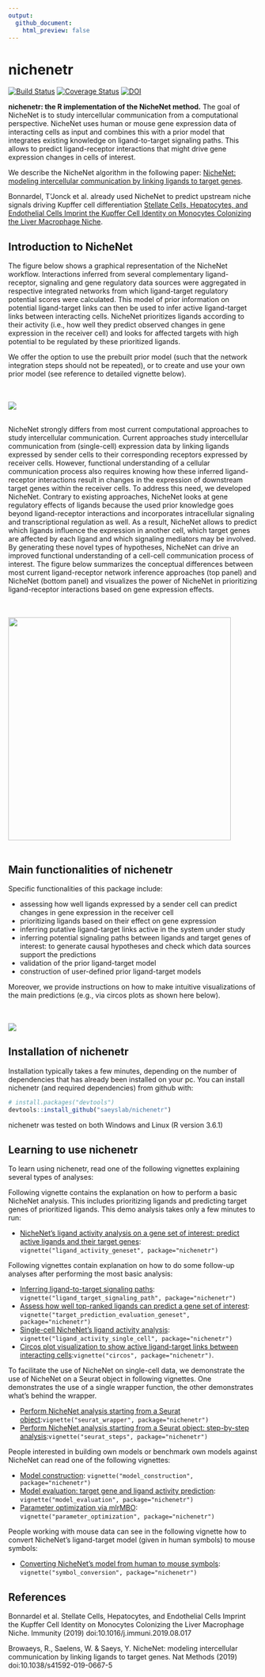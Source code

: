 ```yaml
---
output:
  github_document:
    html_preview: false
---
```


<!-- README.md is generated from README.Rmd. Please edit that file -->

<!-- github markdown built using
rmarkdown::render("README.Rmd",output_format = "md_document")
-->

# nichenetr

[![Build Status](https://travis-ci.org/saeyslab/nichenetr.svg?branch=master)](https://travis-ci.org/saeyslab/nichenetr)
[![Coverage Status](https://codecov.io/gh/saeyslab/nichenetr/branch/master/graph/badge.svg)](https://codecov.io/gh/saeyslab/nichenetr)
[![DOI](https://zenodo.org/badge/DOI/10.5281/zenodo.3260758.svg)](https://doi.org/10.5281/zenodo.3260758)

**nichenetr: the R implementation of the NicheNet method.** The goal of NicheNet is to study intercellular communication from a computational perspective. NicheNet uses human or mouse gene expression data of interacting cells as input and combines this with a prior model that integrates existing knowledge on ligand-to-target signaling paths. This allows to predict ligand-receptor interactions that might drive gene expression changes in cells of interest. 

We describe the NicheNet algorithm in the following paper: [NicheNet: modeling intercellular communication by linking ligands to target genes](https://www.nature.com/articles/s41592-019-0667-5).

Bonnardel, T'Jonck et al. already used NicheNet to predict upstream niche signals driving Kupffer cell differentiation [Stellate Cells, Hepatocytes, and Endothelial Cells Imprint the Kupffer Cell Identity on Monocytes Colonizing the Liver Macrophage Niche](https://www.cell.com/immunity/fulltext/S1074-7613(19)30368-1).

## Introduction to NicheNet

The figure below shows a graphical representation of the NicheNet workflow. Interactions inferred from several complementary ligand-receptor, signaling and gene regulatory data sources were aggregated in respective integrated networks from which ligand-target regulatory potential scores were calculated. This model of prior information on potential ligand-target links can then be used to infer active ligand-target links between interacting cells. NicheNet prioritizes ligands according to their activity (i.e., how well they predict observed changes in gene expression in the receiver cell) and looks for affected targets with high potential to be regulated by these prioritized ligands. 

We offer the option to use the prebuilt prior model (such that the network integration steps should not be repeated), or to create and use your own prior model (see reference to detailed vignette below).

<br><br>
![](vignettes/workflow_nichenet.png)
<br><br>

NicheNet strongly differs from most current computational approaches to study intercellular communication. Current approaches study intercellular communication from (single-cell) expression data by linking ligands expressed by sender cells to their corresponding receptors expressed by receiver cells. However, functional understanding of a cellular communication process also requires knowing how these inferred ligand-receptor interactions result in changes in the expression of downstream target genes within the receiver cells. To address this need, we developed NicheNet. Contrary to existing approaches, NicheNet looks at gene regulatory effects of ligands because the used prior knowledge goes beyond ligand-receptor interactions and incorporates intracellular signaling and transcriptional regulation as well. As a result, NicheNet allows to predict which ligands influence the expression in another cell, which target genes are affected by each ligand and which signaling mediators may be involved. By generating these novel types of hypotheses, NicheNet can drive an improved functional understanding of a cell-cell communication process of interest. The figure below summarizes the conceptual differences between most current ligand-receptor network inference approaches (top panel) and NicheNet (bottom panel) and visualizes the power of NicheNet in prioritizing ligand-receptor interactions based on gene expression effects.

<br><br>
![](vignettes/comparison_other_approaches_2.png){width=450}
<br><br>

## Main functionalities of nichenetr

Specific functionalities of this package include: 

* assessing how well ligands expressed by a sender cell can predict changes in gene expression in the receiver cell
* prioritizing ligands based on their effect on gene expression
* inferring putative ligand-target links active in the system under study
* inferring potential signaling paths between ligands and target genes of interest: to generate causal hypotheses and check which data sources support the predictions
* validation of the prior ligand-target model
* construction of user-defined prior ligand-target models

Moreover, we provide instructions on how to make intuitive visualizations of the main predictions (e.g., via circos plots as shown here below).

<br><br>
![](vignettes/circos_plot_adapted.png)


## Installation of nichenetr

Installation typically takes a few minutes, depending on the number of dependencies that has already been installed on your pc.
You can install nichenetr (and required dependencies) from github with:

```r
# install.packages("devtools")
devtools::install_github("saeyslab/nichenetr")
```

nichenetr was tested on both Windows and Linux (R version 3.6.1)

## Learning to use nichenetr

To learn using nichenetr, read one of the following vignettes explaining several types of analyses:

Following vignette contains the explanation on how to perform a basic NicheNet analysis. This includes prioritizing ligands and predicting target genes of prioritized ligands. This demo analysis takes only a few minutes to run:

* [NicheNet's ligand activity analysis on a gene set of interest: predict active ligands and their target genes](vignettes/ligand_activity_geneset.md): `vignette("ligand_activity_geneset", package="nichenetr")`

Following vignettes contain explanation on how to do some follow-up analyses after performing the most basic analysis:

* [Inferring ligand-to-target signaling paths](vignettes/ligand_target_signaling_path.md): `vignette("ligand_target_signaling_path", package="nichenetr")`
* [Assess how well top-ranked ligands can predict a gene set of interest](vignettes/target_prediction_evaluation_geneset.md): `vignette("target_prediction_evaluation_geneset", package="nichenetr")`
* [Single-cell NicheNet's ligand activity analysis](vignettes/ligand_activity_single_cell.md): `vignette("ligand_activity_single_cell", package="nichenetr")`
* [Circos plot visualization to show active ligand-target links between interacting cells](vignettes/circos.md):`vignette("circos", package="nichenetr")`.

To facilitate the use of NicheNet on single-cell data, we demonstrate the use of NicheNet on a Seurat object in following vignettes. One demonstrates the use of a single wrapper function, the other demonstrates what's behind the wrapper.

* [Perform NicheNet analysis starting from a Seurat object](vignettes/seurat_wrapper.md):`vignette("seurat_wrapper", package="nichenetr")`
* [Perform NicheNet analysis starting from a Seurat object: step-by-step analysis](vignettes/seurat_steps.md):`vignette("seurat_steps", package="nichenetr")`

People interested in building own models or benchmark own models against NicheNet can read one of the following vignettes:

* [Model construction](vignettes/model_construction.md): `vignette("model_construction", package="nichenetr")`
* [Model evaluation: target gene and ligand activity prediction](vignettes/model_evaluation.md): `vignette("model_evaluation", package="nichenetr")`
* [Parameter optimization via mlrMBO](vignettes/parameter_optimization.md): `vignette("parameter_optimization", package="nichenetr")`

People working with mouse data can see in the following vignette how to convert NicheNet's ligand-target model (given in human symbols) to mouse symbols:

* [Converting NicheNet's model from human to mouse symbols](vignettes/symbol_conversion.md): `vignette("symbol_conversion", package="nichenetr")`

## References

Bonnardel et al. Stellate Cells, Hepatocytes, and Endothelial Cells Imprint the Kupffer Cell Identity on Monocytes Colonizing the Liver Macrophage Niche. Immunity (2019) doi:10.1016/j.immuni.2019.08.017

Browaeys, R., Saelens, W. & Saeys, Y. NicheNet: modeling intercellular communication by linking ligands to target genes. Nat Methods (2019) doi:10.1038/s41592-019-0667-5
